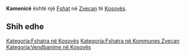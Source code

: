 {{Fshat në Kosovës
 | Emri                = Kamenicë
| sqi_N_name = Kamenicë
| sqi_N_FULL_NAME_RO = Kamenicë
| sqi_N_FULL_NAME_ND_RO = Kamenice
| sqi_N_SORT_NAME_RG = KAMENICE
| sqi_N_FULL_NAME_RG = Kamenicë
| sqi_N_FULL_NAME_ND_RG = Kamenice
| srp_N_name = Kamenica
| srp_N_FULL_NAME_RO = Kamenica
| srp_N_FULL_NAME_ND_RO = Kamenica
| srp_N_SORT_NAME_RG = KAMENICA
| srp_N_FULL_NAME_RG = Kamenica
| srp_N_FULL_NAME_ND_RG = Kamenica
| srp_NS_name = Каменица
| srp_NS_FULL_NAME_RO = Каменица
| srp_NS_FULL_NAME_ND_RO = Каменица
| srp_NS_SORT_NAME_RG = КАМЕНИЦА
| srp_NS_FULL_NAME_RG = Каменица
| srp_NS_FULL_NAME_ND_RG = Каменица

 | Emri (Rasa dhanore) = 
 | Figura              = 
 | Shteti              = Kosovo
 | Komuna              = Zveçan
 | Kodi postar         = 
 | Sipërfaqja          = 

 | Popullsia           = 

 | Regj. i popullsisë  = 
 | Dend. e popullsisë  = 
 | Faqja zyrtare       = 
 <!--- Koordinatat ----> 
 | Gjerësia            = 42.999167
 | Gjatësia            = 20.782222
 | Lartësia            = 
}}
'''Kamenicë''' është një [[Fshat]] në [[Zveçan]] të [[Kosovës]].

<!-- == Gjeografia == -->
<!-- == Historia == -->
<!-- == Demografia == -->
== Shih edhe ==
{{Komuna Zveçan}}
{{Kosovo-Administrata-Cung}}

[[Kategoria:Fshatra në Kosovës]]
[[Kategoria:Fshatra në Kommunes Zveçan]]
[[Kategoria:Vendbanime në Kosovës]]